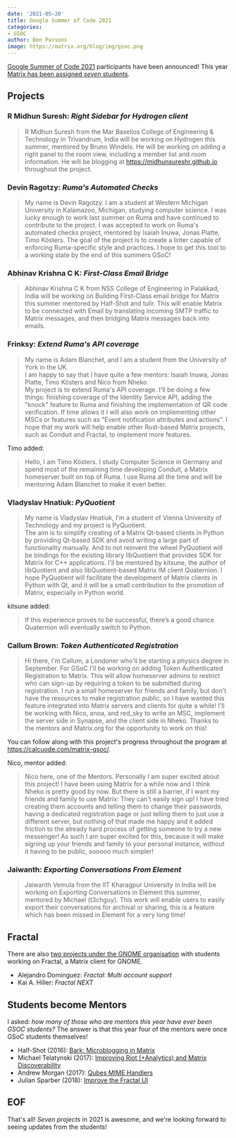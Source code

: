 ```yaml
---
date: '2021-05-20'
title: Google Summer of Code 2021
categories:
- GSOC
author: Ben Parsons
image: https://matrix.org/blog/img/gsoc.png
---
```


[Google Summer of Code 2021](https://summerofcode.withgoogle.com) participants have been announced! This year [Matrix has been assigned *seven* students](https://summerofcode.withgoogle.com/organizations/6691635666092032/).

## Projects

### R Midhun Suresh: *Right Sidebar for Hydrogen client*

> R Midhun Suresh from the Mar Baselios College of Engineering & Technology in Trivandrum, India will be working on Hydrogen this summer, mentored by Bruno Windels. He will be working on adding a right panel to the room view, including a member list and room information. He will be blogging at https://midhunsureshr.github.io throughout the project.

### Devin Ragotzy: *Ruma's Automated Checks*

> My name is Devin Ragotzy. I am a student at Western Michigan University in Kalamazoo, Michigan, studying computer science. I was lucky enough to work last summer on Ruma and have continued to contribute to the project. I was accepted to work on Ruma's automated checks project, mentored by Isaiah Inuwa, Jonas Platte, Timo Kösters. The goal of the project is to create a linter capable of enforcing Ruma-specific style and practices. I hope to get this tool to a working state by the end of this summers GSoC!

### Abhinav Krishna C K: *First-Class Email Bridge*

> Abhinav Krishna C K from NSS College of Engineering in Palakkad, India will be working on Building First-Class email bridge for Matrix this summer mentored by Half-Shot and tulir. This will enable Matrix to be connected with Email by translating incoming SMTP traffic to Matrix messages, and then bridging Matrix messages back into emails.

### Frinksy: *Extend Ruma's API coverage*

> My name is Adam Blanchet, and I am a student from the University of York in the UK.  
> I am happy to say that I have quite a few mentors: Isaiah Inuwa, Jonas Platte, Timo Kösters and Nico from Nheko.  
> My project is to extend Ruma's API coverage. I'll be doing a few things: finishing coverage of the Identity Service API, adding the "knock" feature to Ruma and finishing the implementation of QR code verification. If time allows it I will also work on implementing other MSCs or features such as "Event notification attributes and actions". I hope that my work will help enable other Rust-based Matrix projects, such as Conduit and Fractal, to implement more features.

Timo added:

> Hello, I am Timo Kösters. I study Computer Science in Germany and spend most of the remaining time developing Conduit, a Matrix homeserver built on top of Ruma. I use Ruma all the time and will be mentoring Adam Blanchet to make it even better.

### Vladyslav Hnatiuk: *PyQuotient*

> My name is Vladyslav Hnatiuk, I'm a student  of Vienna University of Technology and my project is PyQuotient.  
> The aim is to simplify creating of a Matrix Qt-based clients in Python by providing Qt-based SDK and avoid writing a large part of functionality manually. And to not reinvent the wheel PyQuotient will be bindings for the existing library libQuotient that provides SDK for Matrix for C++ applications. I'll be mentored by kitsune, the author of libQuotient and also libQuotient-based Matrix IM client Quaternion. I hope PyQuotient will facilitate the development of Matrix clients in Python with Qt, and it will be a small contribution to the promotion of Matrix, especially in Python world.

kitsune added:

> If this experience proves to be successful, there’s a good chance Quaternion will eventually switch to Python.

### Callum Brown: *Token Authenticated Registration*

> Hi there, I'm Callum, a Londoner who'll be starting a physics degree in September. For GSoC I'll be working on adding Token Authenticated Registration to Matrix. This will allow homeserver admins to restrict who can sign-up by requiring a token to be submitted during registration. I run a small homeserver for friends and family, but don't have the resources to make registration public, so I have wanted this feature integrated into Matrix servers and clients for quite a while! I'll be working with Nico, anoa, and red_sky to write an MSC, implement the server side in Synapse, and the client side in Nheko. Thanks to the mentors and Matrix.org for the opportunity to work on this!

You can follow along with this project's progress throughout the program at https://calcuode.com/matrix-gsoc/.

Nico, mentor added:

> Nico here, one of the Mentors. Personally I am super excited about this project! I have been using Matrix for a while now and I think Nheko is pretty good by now. But there is still a barrier, if I want my friends and family to use Matrix: They can't easily sign up! I have tried creating them accounts and telling them to change their passwords, having a dedicated registration page or just telling them to just use a different server, but nothing of that made me happy and it added friction to the already hard process of getting someone to try a new messenger! As such I am super excited for this, because it will make signing up your friends and family to your personal instance, without it having to be public, sooooo much simpler!

### Jaiwanth: *Exporting Conversations From Element*

> Jaiwanth Vemula from the IIT Kharagpur University in India will be working on Exporting Conversations in Element this summer, mentored by Michael (t3chguy). This work will enable users to easily export their conversations for archival or sharing, this is a feature which has been missed in Element for a very long time!

## Fractal

There are also [two projects under the GNOME organisation](https://summerofcode.withgoogle.com/organizations/5276176043474944/) with students working on Fractal, a Matrix client for GNOME.

* Alejandro Domínguez: *Fractal: Multi account support*
* Kai A. Hiller: *Fractal NEXT*

## Students become Mentors

I asked: *how many of those who are mentors this year have ever been GSOC students?* The answer is that this year four of the mentors were once GSoC students themselves!

* Half-Shot (2016): [Bark: Microblogging in Matrix](https://summerofcode.withgoogle.com/archive/2016/projects/4516500366950400/)
* Michael Telatynski (2017): [Improving Riot (+Analytics) and Matrix Discoverability](https://summerofcode.withgoogle.com/archive/2017/projects/6077083444838400/)
* Andrew Morgan (2017): [Qubes MIME Handlers](https://summerofcode.withgoogle.com/archive/2017/projects/6673641785786368/)
* Julian Sparber (2018): [Improve the Fractal UI](https://summerofcode.withgoogle.com/archive/2018/projects/5853012987740160/)

## EOF

That's all! *Seven projects* in 2021 is awesome, and we're looking forward to seeing updates from the students!
